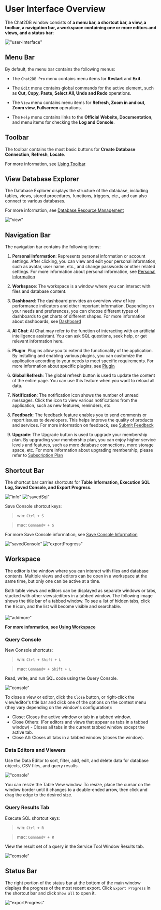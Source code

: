 # User Interface Overview

The Chat2DB window consists of **a menu bar, a shortcut bar, a view, a toolbar, a navigation bar, a workspace containing one or more editors and views, and a status bar**:

!["user-interface"](/image/start-guide/user-interface.png)

## Menu Bar

By default, the menu bar contains the following menus:

- The `Chat2DB Pro` menu contains menu items for **Restart** and **Exit**.

- The `Edit` menu contains global commands for the active element, such as **Cut, Copy, Paste, Select All, Undo and Redo** operations.

- The `View` menu contains menu items for **Refresh, Zoom in and out, Zoom view, Fullscreen** operations.

- The `Help` menu contains links to the **Official Website, Documentation**, and menu items for checking the **Log and Console**.

## Toolbar

The toolbar contains the most basic buttons for **Create Database Connection**, **Refresh**, **Locate**.

For more information, see [Using Toolbar](https://docs.chat2db.ai/en-US/docs/connection-manage/Using-toolbar)

## View Database Explorer

The Database Explorer displays the structure of the database, including tables, views, stored procedures, functions, triggers, etc., and can also connect to various databases.

For more information, see [Database Resource Management](http://docs.chat2db.ai/en-US/docs/connection-manage/data-resource-management)

!["view"](/image/start-guide/view.png)

## Navigation Bar

The navigation bar contains the following items:

1. **Personal Information**: Represents personal information or account settings. After clicking, you can view and edit your personal information, such as avatar, user name, etc., and change passwords or other related settings. For more information about personal information, see [Personal Information](https://docs.chat2db.ai/en-US/docs/settings/personal)

2. **Workspace**: The workspace is a window where you can interact with files and database content.

3. **Dashboard**: The dashboard provides an overview view of key performance indicators and other important information. Depending on your needs and preferences, you can choose different types of dashboards to get charts of different shapes. For more information about dashboards, see [Dashboard](https://docs.chat2db.ai/en-US/docs/dashboard/Common-operations-dashboard)

4. **AI Chat**: AI Chat may refer to the function of interacting with an artificial intelligence assistant. You can ask SQL questions, seek help, or get relevant information here.

5. **Plugin**: Plugins allow you to extend the functionality of the application. By installing and enabling various plugins, you can customize the application according to your needs to meet specific requirements. For more information about specific plugins, see [Plugin](https://docs.chat2db.ai/en-US/docs/plugin/DBMotion)

6. **Global Refresh**: The global refresh button is used to update the content of the entire page. You can use this feature when you want to reload all data.

7. **Notification**: The notification icon shows the number of unread messages. Click the icon to view various notifications from the application, such as new features, reminders, etc.

8. **Feedback**: The feedback feature enables you to send comments or report issues to developers. This helps improve the quality of products and services. For more information on feedback, see [Submit Feedback](https://docs.chat2db.ai/en-US/docs/feedback/give-feedback)

9. **Upgrade**: The Upgrade button is used to upgrade your membership plan. By upgrading your membership plan, you can enjoy higher service levels and features, such as more database connections, more storage space, etc. For more information about upgrading membership, please refer to [Subscription Plan](https://docs.chat2db.ai/en-US/docs/start-guide/subscription-plan)

## Shortcut Bar

The shortcut bar carries shortcuts for **Table Information, Execution SQL Log, Saved Console, and Export Progress**.

!["info"](/image/start-guide/ddlnfo.png)
!["savedSql"](/image/start-guide/savedSql.png)

Save Console shortcut keys:
> win: `Ctrl + S`

> mac: `Command⌘ + S`

For more Save Console information, see [Save Console Information](http://docs.chat2db.ai/en-US/docs/connection-manage/workspace#%E4%BF%9D%E5%AD%98consoles)

!["savedConsole"](/image/start-guide/savedConsole.png)
!["exportProgress"](/image/start-guide/exportProgress.png)

## Workspace

The editor is the window where you can interact with files and database contents. Multiple views and editors can be open in a workspace at the same time, but only one can be active at a time.

Both table views and editors can be displayed as separate windows or tabs, stacked with other views/editors in a tabbed window.
The following image shows the title bar of a tabbed window. To see a list of hidden tabs, click the ⬇️ icon, and the list will become visible and searchable.

!["addmore"](/image/start-guide/addmore.png)

**For more information, see [Using Workspace](http://docs.chat2db.ai/en-US/docs/connection-manage/workspace)**

### Query Console

New Console shortcuts:

> win: `Ctrl + Shift + L`

> mac: `Command⌘ + Shift + L`

Read, write, and run SQL code using the Query Console.

!["console"](/image/start-guide/console01.png)

To close a view or editor, click the `Close` button, or right-click the view/editor's title bar and click one of the options on the context menu (they vary depending on the window's configuration):

- Close: Closes the active window or tab in a tabbed window.
- Close Others: (For editors and views that appear as tabs in a tabbed window) - Closes all tabs in the current tabbed window except the active tab.
- Close All: Closes all tabs in a tabbed window (closes the window).

### Data Editors and Viewers

Use the Data Editor to sort, filter, add, edit, and delete data for database objects, CSV files, and query results.

!["console"](/image/start-guide/console02.png)

You can resize the Table View window. To resize, place the cursor on the window border until it changes to a double-ended arrow, then click and drag the edge to the desired size.

### Query Results Tab

Execute SQL shortcut keys:

> win: `Ctrl + R`

> mac: `Command⌘ + R`

View the result set of a query in the Service Tool Window Results tab.

!["console"](/image/start-guide/console03.png)

## Status Bar

The right portion of the status bar at the bottom of the main window displays the progress of the most recent export. Click `Export Progress` in the shortcut bar and click `Show all` to open it.

!["exportProgress"](/image/start-guide/exportProgress.png)